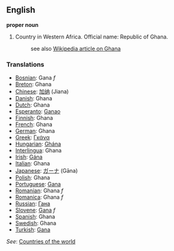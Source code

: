 ==English==

'''proper noun'''

# Country in Western Africa. Official name: Republic of Ghana.
#:see also [[w:Ghana|Wikipedia article on Ghana]]
===Translations===
*[[Bosnian]]: Gana ''f''
*[[Breton]]: Ghana
*[[Chinese]]: [[加纳]] (Jiana)
*[[Danish]]: Ghana
*[[Dutch]]: Ghana
*[[Esperanto]]: [[Ganao]]
*[[Finnish]]: Ghana
*[[French]]: Ghana
*[[German]]: Ghana
*[[Greek]]: [[Γκάνα]]
*[[Hungarian]]: [[Ghána]]
*[[Interlingua]]: Ghana
*[[Irish]]: [[Gána]]
*[[Italian]]: Ghana
*[[Japanese]]: [[ガーナ]] (Gāna)
*[[Polish]]: Ghana
*[[Portuguese]]: [[Gana]]
*[[Romanian]]: Ghana ''f''
*[[Romanica]]: Ghana ''f''
*[[Russian]]: [[Гана]]
*[[Slovene]]: [[Gana]] ''f''
*[[Spanish]]: Ghana
*[[Swedish]]: Ghana
*[[Turkish]]: [[Gana]]

''See'': [[Countries of the world]]